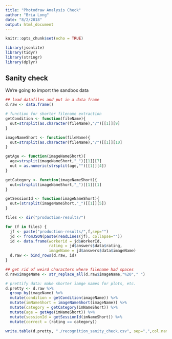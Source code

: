 ```yaml
---
title: "Photodraw Analysis Check"
author: "Bria Long"
date: "8/2/2018"
output: html_document
---
```


```r
knitr::opts_chunk$set(echo = TRUE)

library(jsonlite)
library(tidyr)
library(stringr)
library(dplyr)

```

## Sanity check

We're going to import the sandbox data

```r

## load datafiles and put in a data frame
d.raw <- data.frame()

# function for shorter filename extraction
getCondition <- function(fileName){
  out=strsplit(as.character(fileName),"/")[[1]][9]
}

imageNameShort <- function(fileName){
  out=strsplit(as.character(fileName),"/")[[1]][10]
}

getAge <- function(imageNameShort){
  age=strsplit(imageNameShort,"_")[[1]][7]
  out = as.numeric(strsplit(age,"")[[1]][4])
}

getCategory <- function(imageNameShort){
  out=strsplit(imageNameShort,"_")[[1]][1]
}

getSessionId <- function(imageNameShort){
  out=(strsplit(imageNameShort,"_")[[1]][5])
}

```

```r
files <- dir("production-results/")

for (f in files) {
  jf <- paste("production-results/",f,sep="")
  jd <- fromJSON(paste(readLines(jf), collapse=""))
  id <- data.frame(workerid = jd$WorkerId, 
                   rating = jd$answers$data$rating,
                   imageName = jd$answers$data$imageName)
  d.raw <- bind_rows(d.raw, id)
}

## get rid of weird characters where filename had spaces
d.raw$imageName <- str_replace_all(d.raw$imageName,"%20"," ")

# prettify data: make shorter iamge names for plots, etc.
d.pretty <- d.raw %>%
  group_by(imageName) %>%
  mutate(condition = getCondition(imageName)) %>%
  mutate(imNameShort = imageNameShort(imageName)) %>%
  mutate(category = getCategory(imNameShort)) %>%
  mutate(age = getAge(imNameShort)) %>%
  mutate(sessionId = getSessionId(imNameShort)) %>%
  mutate(correct = (rating == category))

write.table(d.pretty, "./recognition_sanity_check.csv", sep=",",col.names=NA)

```




<!-- files <- dir("sandbox-results") -->

<!-- raw_data <- data_frame() -->
<!-- for (f in files) { -->
<!--   jf <- paste("sandbox-results/",f,sep="") -->
<!--   jd <- fromJSON(paste(readLines(jf), collapse="")) -->
<!--   id <- as_data_frame(jd$answers$data$data) %>% -->
<!--     mutate(workerid = jd$WorkerId) -->

<!--   rating = jd$answers$data$rating, imageName = jd$answers$data$imageName)  -->
<!--   raw_data <- bind_rows(raw_data, id) -->
<!-- } -->

<!-- raw_data -->



